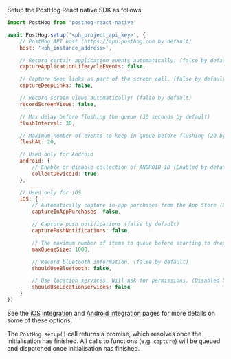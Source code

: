 Setup the PostHog React native SDK as follows:

```js
import PostHog from 'posthog-react-native'

await PostHog.setup('<ph_project_api_key>', {
    // PostHog API host (https://app.posthog.com by default)
    host: '<ph_instance_address>',

    // Record certain application events automatically! (false by default)
    captureApplicationLifecycleEvents: false,

    // Capture deep links as part of the screen call. (false by default)
    captureDeepLinks: false,

    // Record screen views automatically! (false by default)
    recordScreenViews: false,

    // Max delay before flushing the queue (30 seconds by default)
    flushInterval: 30,

    // Maximum number of events to keep in queue before flushing (20 by default)
    flushAt: 20,

    // Used only for Android
    android: {
        // Enable or disable collection of ANDROID_ID (Enabled by default)
        collectDeviceId: true,
    },

    // Used only for iOS
    iOS: {
        // Automatically capture in-app purchases from the App Store (Disabled by default)
        captureInAppPurchases: false,

        // Capture push notifications (false by default)
        capturePushNotifications: false,

        // The maximum number of items to queue before starting to drop old ones. (1000 by default)
        maxQueueSize: 1000,

        // Record bluetooth information. (false by default)
        shouldUseBluetooth: false,

        // Use location services. Will ask for permissions. (Disabled by default)
        shouldUseLocationServices: false
    }
})
```

See the [iOS integration](https://posthog.com/docs/integrate/client/ios) and 
[Android integration](https://posthog.com/docs/integrate/client/android) pages for more details on
some of these options.

The `PostHog.setup()` call returns a promise, which resolves once the initialisation
has finished. All calls to functions (e.g. `capture`) will be queued and dispatched once
initialisation has finished. 
